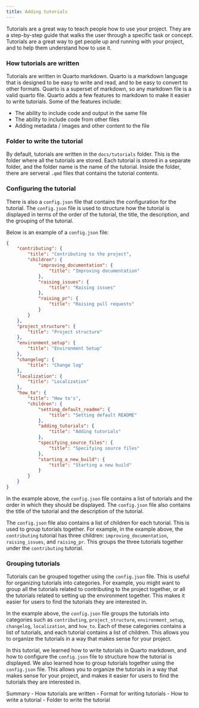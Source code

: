 ```yaml
--- 
title: Adding tutorials 
---
```

Tutorials are a great way to teach people how to use your project. They are a step-by-step guide that walks the user through a specific task or concept. Tutorials are a great way to get people up and running with your project, and to help them understand how to use it.

### How tutorials are written
Tutorials are written in Quarto markdown. Quarto is a markdown language that is designed to be easy to write and read, and to be easy to convert to other formats. Quarto is a superset of markdown, so any markdown file is a valid quarto file. Quarto adds a few features to markdown to make it easier to write tutorials. Some of the features include:

- The ability to include code and output in the same file
- The ability to include code from other files
- Adding metadata / images and other content to the file


### Folder to write the tutorial 
By default, tutorials are written in the `docs/tutorials` folder. This is the folder where all the tutorials are stored. Each tutorial is stored in a separate folder, and the folder name is the name of the tutorial. Inside the folder, there are serveral `.qmd` files that contains the tutorial contents. 


### Configuring the tutorial
There is also a `config.json` file that contains the configuration for the tutorial. The `config.json` file is used to structure how the tutorial is displayed in terms of the order of the tutorial, the title, the description, and the grouping of the tutorial.

Below is an example of a `config.json` file:

```json
{
    "contributing": {
        "title": "Contributing to the project",
        "children": {
            "improving_documentation": {
                "title": "Improving documentation"
            },
            "raising_issues": {
                "title": "Raising issues"
            },
            "raising_pr": {
                "title": "Raising pull requests"
            }
        }
    },
    "project_structure": {
        "title": "Project structure"
    },
    "environment_setup": {
        "title": "Environment Setup"
    },
    "changelog": {
        "title": "Change log"
    },
    "localization": {
        "title": "Localization"
    },
    "how_to": {
        "title": "How to's",
        "children": {
            "setting_default_readme": {
                "title": "Setting default README"
            },
            "adding_tutorials": {
                "title": "Adding tutorials"
            },
            "specifying_source_files": {
                "title": "Specifying source files"
            },
            "starting_a_new_build": {
                "title": "Starting a new build"
            }
        }
    }
}

```

In the example above, the `config.json` file contains a list of tutorials and the order in which they should be displayed. The `config.json` file also contains the title of the tutorial and the description of the tutorial.

The `config.json` file also contains a list of children for each tutorial. This is used to group tutorials together. For example, in the example above, the `contributing` tutorial has three children: `improving_documentation`, `raising_issues`, and `raising_pr`. This groups the three tutorials together under the `contributing` tutorial.

### Grouping tutorials
Tutorials can be grouped together using the `config.json` file. This is useful for organizing tutorials into categories. For example, you might want to group all the tutorials related to contributing to the project together, or all the tutorials related to setting up the environment together. This makes it easier for users to find the tutorials they are interested in.

In the example above, the `config.json` file groups the tutorials into categories such as `contributing`, `project_structure`, `environment_setup`, `changelog`, `localization`, and `how_to`. Each of these categories contains a list of tutorials, and each tutorial contains a list of children. This allows you to organize the tutorials in a way that makes sense for your project.

In this tutorial, we learned how to write tutorials in Quarto markdown, and how to configure the `config.json` file to structure how the tutorial is displayed. We also learned how to group tutorials together using the `config.json` file. This allows you to organize the tutorials in a way that makes sense for your project, and makes it easier for users to find the tutorials they are interested in.

Summary
    - How tutorials are written
    - Format for writing tutorials
    - How to write a tutorial
    - Folder to write the tutorial


